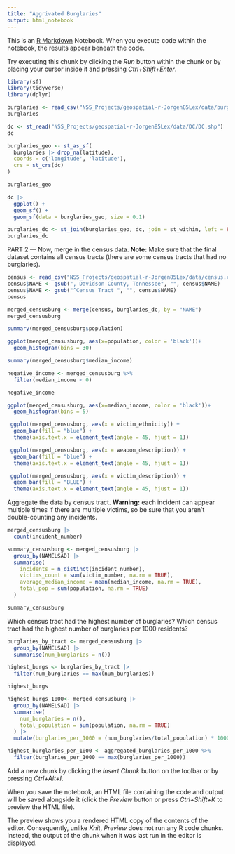 ```yaml
---
title: "Aggrivated Burglaries"
output: html_notebook
---
```


This is an [R Markdown](http://rmarkdown.rstudio.com) Notebook. When you execute code within the notebook, the results appear beneath the code. 

Try executing this chunk by clicking the *Run* button within the chunk or by placing your cursor inside it and pressing *Ctrl+Shift+Enter*. 

```r
library(sf)
library(tidyverse)
library(dplyr)
```

```r
burglaries <- read_csv("NSS_Projects/geospatial-r-Jorgen85Lex/data/burglaries_2023.csv")
burglaries
```

```r
dc <- st_read("NSS_Projects/geospatial-r-Jorgen85Lex/data/DC/DC.shp")
dc
```

```r
burglaries_geo <- st_as_sf(
  burglaries |> drop_na(latitude),
  coords = c('longitude', 'latitude'),
  crs = st_crs(dc)
)

burglaries_geo
```
```r
dc |> 
  ggplot() +
  geom_sf() +
  geom_sf(data = burglaries_geo, size = 0.1)

```

```r
burglaries_dc <- st_join(burglaries_geo, dc, join = st_within, left = FALSE)
burglaries_dc
```
PART 2 --- 
Now, merge in the census data. **Note:** Make sure that the final dataset contains all census tracts (there are some census tracts that had no burglaries).

```r
census <- read_csv("NSS_Projects/geospatial-r-Jorgen85Lex/data/census.csv")
census$NAME <- gsub(", Davidson County, Tennessee", "", census$NAME)
census$NAME <- gsub("^Census Tract ", "", census$NAME)
census
```
```r
merged_censusburg <- merge(census, burglaries_dc, by = "NAME")
merged_censusburg
```
```r
summary(merged_censusburg$population)
```
```r
ggplot(merged_censusburg, aes(x=population, color = 'black'))+
  geom_histogram(bins = 30)
```

```r
summary(merged_censusburg$median_income)
```
```r
negative_income <- merged_censusburg %>%
  filter(median_income < 0)

negative_income
```



```r
ggplot(merged_censusburg, aes(x=median_income, color = 'black'))+
  geom_histogram(bins = 5)
```

```r
 ggplot(merged_censusburg, aes(x = victim_ethnicity)) +
  geom_bar(fill = "blue") +
  theme(axis.text.x = element_text(angle = 45, hjust = 1))
```
```r
 ggplot(merged_censusburg, aes(x = weapon_description)) +
  geom_bar(fill = "blue") +
  theme(axis.text.x = element_text(angle = 45, hjust = 1))
```
```r
 ggplot(merged_censusburg, aes(x = victim_description)) +
  geom_bar(fill = "BLUE") +
  theme(axis.text.x = element_text(angle = 45, hjust = 1))
```
Aggregate the data by census tract. **Warning:** each incident can appear multiple times if there are multiple victims, so be sure that you aren't double-counting any incidents. 
```r
merged_censusburg |> 
  count(incident_number)
```


```r
summary_censusburg <- merged_censusburg |> 
  group_by(NAMELSAD) |> 
  summarise(
    incidents = n_distinct(incident_number),
    victims_count = sum(victim_number, na.rm = TRUE),
    average_median_income = mean(median_income, na.rm = TRUE), 
    total_pop = sum(population, na.rm = TRUE)
  )

summary_censusburg
```

Which census tract had the highest number of burglaries? Which census tract had the highest number of burglaries per 1000 residents? 
```r
burglaries_by_tract <- merged_censusburg |> 
  group_by(NAMELSAD) |> 
  summarise(num_burglaries = n())

highest_burgs <- burglaries_by_tract |> 
  filter(num_burglaries == max(num_burglaries))

highest_burgs
```


```r
highest_burgs_1000<- merged_censusburg |> 
  group_by(NAMELSAD) |> 
  summarise(
    num_burglaries = n(), 
    total_population = sum(population, na.rm = TRUE)
  ) |> 
  mutate(burglaries_per_1000 = (num_burglaries/total_population) * 1000)
```


```r
highest_burglaries_per_1000 <- aggregated_burglaries_per_1000 %>%
  filter(burglaries_per_1000 == max(burglaries_per_1000))
```

Add a new chunk by clicking the *Insert Chunk* button on the toolbar or by pressing *Ctrl+Alt+I*.

When you save the notebook, an HTML file containing the code and output will be saved alongside it (click the *Preview* button or press *Ctrl+Shift+K* to preview the HTML file).

The preview shows you a rendered HTML copy of the contents of the editor. Consequently, unlike *Knit*, *Preview* does not run any R code chunks. Instead, the output of the chunk when it was last run in the editor is displayed.
